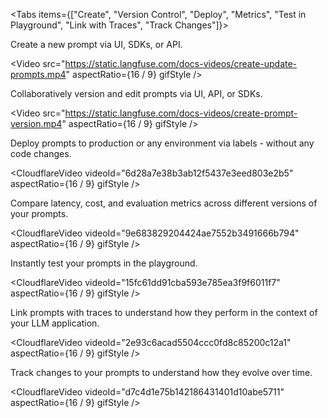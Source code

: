 
<Tabs items={["Create", "Version Control", "Deploy", "Metrics", "Test in Playground", "Link with Traces", "Track Changes"]}>

<Tab>

Create a new prompt via UI, SDKs, or API.

<Video
  src="https://static.langfuse.com/docs-videos/create-update-prompts.mp4"
  aspectRatio={16 / 9}
  gifStyle
/>

</Tab>

<Tab>

Collaboratively version and edit prompts via UI, API, or SDKs.

<Video
  src="https://static.langfuse.com/docs-videos/create-prompt-version.mp4"
  aspectRatio={16 / 9}
  gifStyle
/>

</Tab>
<Tab>

Deploy prompts to production or any environment via labels - without any code changes.

<CloudflareVideo
  videoId="6d28a7e38b3ab12f5437e3eed803e2b5"
  aspectRatio={16 / 9}
  gifStyle
/>

</Tab>
<Tab>

Compare latency, cost, and evaluation metrics across different versions of your prompts.

<CloudflareVideo
  videoId="9e683829204424ae7552b3491666b794"
  aspectRatio={16 / 9}
  gifStyle
/>

</Tab>
<Tab>

Instantly test your prompts in the playground.

<CloudflareVideo
  videoId="15fc61dd91cba593e785ea3f9f6011f7"
  aspectRatio={16 / 9}
  gifStyle
/>

</Tab>
<Tab>

Link prompts with traces to understand how they perform in the context of your LLM application.

<CloudflareVideo
  videoId="2e93c6acad5504ccc0fd8c85200c12a1"
  aspectRatio={16 / 9}
  gifStyle
/>
</Tab>
<Tab>

Track changes to your prompts to understand how they evolve over time.

<CloudflareVideo
  videoId="d7c4d1e75b142186431401d10abe5711"
  aspectRatio={16 / 9}
  gifStyle
/>

</Tab>
</Tabs>
